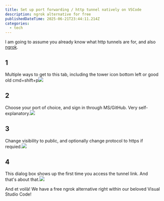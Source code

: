 ```yaml
---
title: Set up port forwarding / http tunnel natively on VSCode
description: ngrok alternative for free
publishedDateTime: 2025-06-21T23:44:11.214Z
categories:
  - tech
---
```


I am going to assume you already know what http tunnels are for, and also [ngrok](https://ngrok.com).

## 1

Multiple ways to get to this tab, including the tower icon bottom left or good old cmd+shift+p![](/blog/Screenshot%202025-06-22%20at%205.06.52%E2%80%AFAM.png)

## 2

Choose your port of choice, and sign in through MS/GitHub. Very self-explanatory.![](/blog/Screenshot%202025-06-22%20at%205.07.12%E2%80%AFAM.png)

## 3

Change visibility to public, and optionally change protocol to https if requied.![](/blog/Screenshot%202025-06-22%20at%205.07.23%E2%80%AFAM.png)

## 4

This dialog box shows up the first time you access the tunnel link. And that's about that.![](/blog/Screenshot%202025-06-22%20at%205.07.53%E2%80%AFAM.png)

And et voilà! We have a free ngrok alternative right within our beloved Visual Studio Code!
